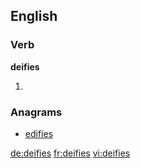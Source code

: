 ==English==

===Verb===
'''deifies'''

# {{third-person singular of|[[deify]]}}

===Anagrams===
* [[edifies#English|edifies]]

[[de:deifies]]
[[fr:deifies]]
[[vi:deifies]]
